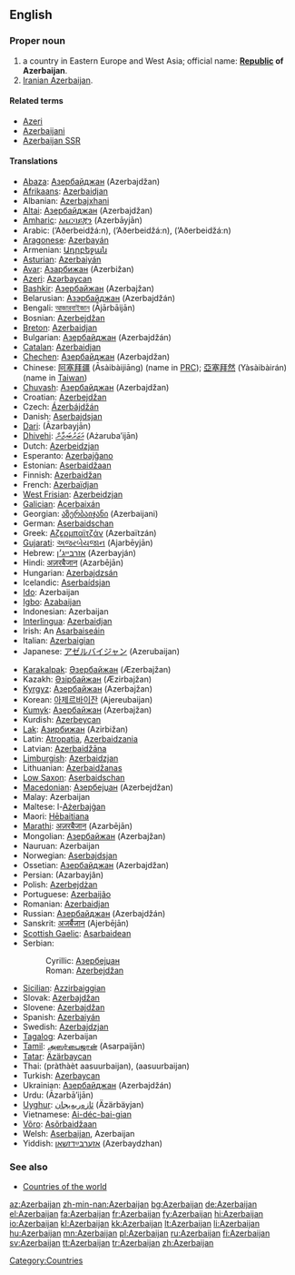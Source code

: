 ==English==
{{wikipedia}}

===Proper noun===
{{en-proper noun}}

# a country in Eastern Europe and West Asia; official name: '''[[Republic]] of Azerbaijan'''.
# [[Iranian Azerbaijan]].

====Related terms====
*[[Azeri]]
*[[Azerbaijani]]
*[[Azerbaijan SSR]]

====Translations====
{{trans-top|country in Eastern Europe}}
*[[Abaza]]: [[Азербайджан]] (Azerbajdžan)
*[[Afrikaans]]: [[Azerbaidjan]]
*Albanian: [[Azerbajxhani]]
*[[Altai]]: [[Азербайджан]] (Azerbajdžan)
*[[Amharic]]: [[አዜርባይጃን]] (Azerbāyjān)
*Arabic: {{ARchar|[[آذربيجان]]}} (’Aðerbeidžá:n), {{ARchar|[[أذربيجان]]}} (’Aðerbeidžá:n), {{ARchar|[[اذربيجان]]}} (’Aðerbeidžá:n)
*[[Aragonese]]: [[Azerbayán]] {{m}}
*Armenian: [[Ադրբեջան]] {{unicode|(Adrbeǰan)}}
*[[Asturian]]: [[Azerbaiyán]] {{m}}
*[[Avar]]: [[Азарбижан]] (Azerbižan)
*[[Azeri]]: [[Azərbaycan]]
*[[Bashkir]]: [[Азербайжан]] (Azerbajžan)
*Belarusian: [[Азэрбайджан]] (Azerbajdžán) {{m}}
*Bengali: [[আজারবাইজান]] (Ājārbāijān)
*Bosnian: [[Azerbejdžan]] {{m}}
*[[Breton]]: [[Azerbaidjan]]
*Bulgarian: [[Азербайджан]] (Azerbajdžán) {{m}}
*[[Catalan]]: [[Azerbaidjan]] {{m}}
*[[Chechen]]: [[Азербайджан]] (Azerbajdžan)
*Chinese: [[阿塞拜疆]] (Āsàibàijiāng) (name in [[w:People's Republic of China|PRC]]); [[亞塞拜然]] (Yàsàibàirán) (name in [[Taiwan]])
*[[Chuvash]]: [[Азербайджан]] (Azerbajdžan)
*Croatian: [[Azerbejdžan]]
*Czech: [[Ázerbájdžán]] {{m}}
*Danish: [[Aserbajdsjan]]
*[[Dari]]: {{FAchar|[[آذربایجان]]}} (Āzarbayjān)
*[[Dhivehi]]: [[އަޒަރުބައިޖާން]] (Ażaruba’ijān)
*Dutch: [[Azerbeidzjan]]
*Esperanto: [[Azerbajĝano]]
*Estonian: [[Aserbaidžaan]]
*Finnish: [[Azerbaidžan]]
*French: [[Azerbaïdjan]] {{m}}
*[[West Frisian]]: [[Azerbeidzjan]]
*[[Galician]]: [[Acerbaixán]] {{m}}
*Georgian: [[აზერბაიჯანი]] (Azerbaijani)
*German: [[Aserbaidschan]] {{n}}
*Greek: [[Αζερμπαϊτζάν]] (Azerbaïtzán) {{n}}
*[[Gujarati]]: [[અજરબેયજાન]] (Ajarbēyjān)
*Hebrew: [[אזרבייג׳ן]] (Azerbayján)
*Hindi: [[अज़रबैजान]] (Azarbējān)
*Hungarian: [[Azerbajdzsán]]
*Icelandic: [[Aserbaídsjan]]
*[[Ido]]: Azerbaijan
*[[Igbo]]: [[Azabaijan]]
*Indonesian: Azerbaijan
*[[Interlingua]]: [[Azerbaidjan]]
*Irish: An [[Asarbaiseáin]]
*Italian: [[Azerbaigian]] {{m}}
*Japanese: [[アゼルバイジャン]] (Azerubaijan)
{{trans-mid}}
*[[Karakalpak]]: [[Әзербайжан]] (Æzerbajžan)
*Kazakh: [[Әзірбайжан]] (Æzirbajžan)
*[[Kyrgyz]]: [[Азербайжан]] (Azerbajžan)
*Korean: [[아제르바이잔]] (Ajereubaijan)
*[[Kumyk]]: [[Азербайжан]] (Azerbajžan)
*Kurdish: [[Azerbeycan]]
*[[Lak]]: [[Азирбижан]] (Azirbižan)
*Latin: [[Atropatia]], [[Azerbaidzania]] {{f}}
*Latvian: [[Azerbaidžāna]]
*[[Limburgish]]: [[Azerbaidzjan]]
*Lithuanian: [[Azerbaidžanas]]
*[[Low Saxon]]: [[Aserbaidschan]]
*[[Macedonian]]: [[Азербејџан]] (Azerbejdžan)
*Malay: Azerbaijan
*Maltese: l-[[Ażerbajġan]]
*Maori: [[Hēbaitiana]]
*[[Marathi]]: [[अज़रबैजान]] (Azarbējān)
*Mongolian: [[Азербайжан]] (Azerbajžan)
*Nauruan: Azerbaijan
*Norwegian: [[Aserbajdsjan]]
*Ossetian: [[Азербайджан]] (Azerbajdžan)
*Persian: {{FAchar|[[آذربایجان]]}} (Azarbayjân)
*Polish: [[Azerbejdżan]] {{m}}
*Portuguese: [[Azerbaijão]] {{m}}
*Romanian: [[Azerbaidjan]] {{n}}
*Russian: [[Азербайджан]] (Azerbajdžán) {{m}}
*Sanskrit: [[अजर्बैजान]] (Ajerbējān)
*[[Scottish Gaelic]]: [[Asarbaidean]]
*Serbian:
*:Cyrillic: [[Азербејџан]] {{m}}
*:Roman: [[Azerbejdžan]] {{m}}
*[[Sicilian]]: [[Azzirbaiggian]] {{m}}
*Slovak: [[Azerbajdžan]] {{m}}
*Slovene: [[Azerbajdžan]] {{m}}
*Spanish: [[Azerbaiyán]] {{m}}
*Swedish: [[Azerbajdzjan]]
*[[Tagalog]]: Azerbaijan
*[[Tamil]]: [[அஸர்பைஜான்]] (Asarpaijān)
*[[Tatar]]: [[Äzärbaycan]]
*Thai: {{THchar|[[ประเทศอาเซอร์ไบจาน]]}} (pràthàèt aasuurbaijan), {{THchar|[[อาเซอร์ไบจัน]]}} (aasuurbaijan)
*Turkish: [[Azerbaycan]]
*Ukrainian: [[Азербайджан]] (Azerbajdžán) {{m}}
*Urdu: {{URchar|[[آذربائجان]]}} (Āzarbā’ijān)
*[[Uyghur]]: [[ئازەربەيجان]] (Äzärbäyjan)
*Vietnamese: [[Ai-déc-bai-gian]]
*[[Võro]]: [[Asõrbaidžaan]]
*Welsh: [[Aserbaijan]], Azerbaijan
*Yiddish: [[אַזערבײַדזשאַן]] (Azerbaydzhan)
{{trans-bottom}}

===See also===
*[[Appendix:Countries of the world|Countries of the world]]

[[Category:Countries]]

[[az:Azerbaijan]]
[[zh-min-nan:Azerbaijan]]
[[bg:Azerbaijan]]
[[de:Azerbaijan]]
[[el:Azerbaijan]]
[[fa:Azerbaijan]]
[[fr:Azerbaijan]]
[[fy:Azerbaijan]]
[[hi:Azerbaijan]]
[[io:Azerbaijan]]
[[kl:Azerbaijan]]
[[kk:Azerbaijan]]
[[lt:Azerbaijan]]
[[li:Azerbaijan]]
[[hu:Azerbaijan]]
[[mn:Azerbaijan]]
[[pl:Azerbaijan]]
[[ru:Azerbaijan]]
[[fi:Azerbaijan]]
[[sv:Azerbaijan]]
[[tt:Azerbaijan]]
[[tr:Azerbaijan]]
[[zh:Azerbaijan]]